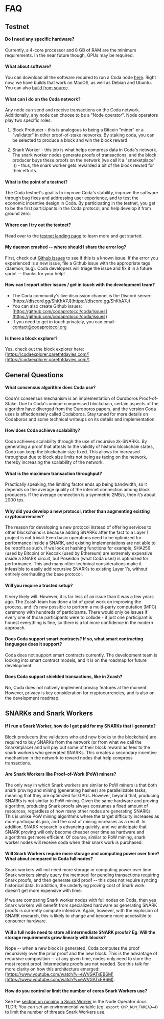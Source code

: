 
# FAQ

## Testnet

#### Do I need any specific hardware?

Currently, a 4-core processor and 8 GB of RAM are the minimum requirements.  In the near future though, GPUs may be required.

#### What about software?

You can download all the software required to run a Coda node [here](./getting-started/#installation). Right now, we have builds that work on MacOS, as well as Debian and Ubuntu. You can also [build from source](https://github.com/codaprotocol/coda).

#### What can I do on the Coda network?

Any node can send and receive transactions on the Coda network. Additionally, any node can choose to be a "Node operator". Node operators play two specific roles:

1) Block Producer - this is analogous to being a Bitcoin "miner" or a "validator" in other  proof-of-stake networks. By staking coda, you can be selected to produce a block and win the block reward

2) Snark Worker - this job is what helps compress data in Coda's network. The snark worker nodes generate proofs of transactions, and the block producer buys these proofs on the network (we call it a "snarketplace" :)) - thus, the snark worker gets rewarded a bit of the block reward for their efforts.

#### What is the point of a testnet?

The Coda testnet's goal is to improve Coda's stability, improve the software through bug fixes and addressing user experience, and to test the economic incentive design in Coda. By participating in the testnet, you get to be the first participants in the Coda protocol, and help develop it from ground zero.

#### Where can I try out the testnet?

Head over to the [testnet landing page](/testnet.html) to learn more and get started.

#### My  daemon crashed -- where should I share the error log?

First, check out [Github issues](https://github.com/codaprotocol/coda/issues) to see if this is a known issue. If the error you experienced is a new issue, file a Github issue with the appropriate tags (daemon, bug). Coda developers will triage the issue and fix it in a future sprint -- thanks for your help!

#### How can I report other issues / get in touch with the development team?

- The Coda community's live discussion channel is the Discord server: [https://discord.gg/ShKhA7J](https://discord.gg/ShKhA7J)
- You can also create Github issues: [https://github.com/codaprotocol/coda/issues](https://github.com/codaprotocol/coda/issues)
- If you need to get in touch privately, you can email: contact@codaprotocol.org

#### Is there a block explorer?

Yes, check out the block explorer here: [https://codaexplorer.garethtdavies.com/](https://codaexplorer.garethtdavies.com/).

## General Questions

#### What consensus algorithm does Coda use?

Coda's consensus mechanism is an implementation of Ouroboros Proof-of-Stake. Due to Coda's unique compressed blockchain, certain aspects of the algorithm have diverged from the Ouroboros papers, and the version Coda uses is affectionately called Codaboros. Stay tuned for more details on Codaboros and some technical writeups on its details and implementation.

#### How does Coda achieve scalability?

Coda achieves scalability through the use of recursive zk-SNARKs. By generating a proof that attests to the validity of historic blockchain states, Coda can keep the blockchain size fixed. This allows for increased throughput due to block size limits not being as taxing on the network, thereby increasing the scalability of the network.

#### What is the maximum transaction throughput?

Practically speaking, the limiting factor ends up being bandwidth, so it depends on the average quality of the internet connection among block producers. If the average connection is a symmetric 2MB/s, then it’s about 2000 tps.

#### Why did you develop a new protocol, rather than augmenting existing cryptocurrencies?

The reason for developing a new protocol instead of offering services to other blockchains is because adding SNARKs after the fact to a Layer 1 project is not trivial. Even basic operations need to be optimized for performance inside a SNARK, and existing implementations are not able to be retrofit as such. If we look at hashing functions for example, SHA256 (used by Bitcoin) or Keccak (used by Ethereum) are extremely expensive inside a SNARK circuit, but Poseidon (what Coda uses) is optimized for performance. This and many other technical considerations make it infeasible to easily add recursive SNARKs to existing Layer 1’s, without entirely overhauling the base protocol.

#### Will you require a trusted setup?

It very likely will. However, it is far less of an issue than it was a few years ago. The Zcash team has done a lot of great work on improving the process, and it’s now possible to perform a multi-party computation (MPC) ceremony with hundreds of participants. There would only be issues if every one of those participants were to collude - if just one participant is honest everything is fine, so there is a lot more confidence in the modern approach.

#### Does Coda support smart contracts? If so, what smart contracting languages does it support?

Coda does not support smart contracts currently. The development team is looking into smart contract models, and it is on the roadmap for future development.

#### Does Coda support shielded transactions, like in Zcash?

No, Coda does not natively implement privacy features at the moment. However, privacy is key consideration for cryptocurrencies, and is also on the development roadmap.

## SNARKs and Snark Workers

#### If I run a Snark Worker, how do I get paid for my SNARKs that I generate?

Block producers (the validators who add new blocks to the blockchain) are required to buy SNARKs from the network (or from what we call the Snarketplace) and will pay out some of their block reward as fees to the snark workers who generated SNARKs. This creates a secondary incentive mechanism in the network to reward nodes that help compress transactions.

#### Are Snark Workers like Proof-of-Work (PoW) miners?

The only way in which Snark workers are similar to PoW miners is that both snark proving and mining (generating hashes) are parallelizable tasks, meaning that they are optimized for GPUs. However, beyond that, producing SNARKs is not similar to PoW mining. Given the same hardware and proving algorithm, producing Snark proofs always consumes a fixed amount of resources, regardless of how many other nodes are generating SNARKs. This is unlike PoW mining algorithms where the target difficulty increases as more participants join, and the cost of mining increases as a result. In addition, SNARK research is advancing quickly, and we anticipate that SNARK proving will only become cheaper over time as hardware and algorithms get more efficient. Of course, similar to PoW mining, snark worker nodes will receive coda when their snark work is purchased.

#### Will Snark Workers require more storage and computing power over time? What about compared to Coda full nodes?

Snark workers will not need more storage or computing power over time. Snark workers simply query the mempool for pending transactions requiring Snark proofs, and then generate said proof -- this does not require syncing historical data. In addition, the underlying proving cost of Snark work doesn’t get more expensive with time.

If we are comparing Snark worker nodes with full nodes on Coda, then yes Snark workers will benefit from specialized hardware as generating SNARK proofs is currently compute intensive. Again, however, with the explosion of SNARK research, this is likely to change and become more accessible to consumer hardware.

#### Will a full node need to store all intermediate SNARK proofs? Eg. Will the storage requirements grow linearly with blocks?

Nope -- when a new block is generated, Coda computes the proof recursively over the prior proof and the new block. This is the advantage of recursive composition -- at any given time, nodes only need to store the most recent proof. Intermediate proofs are not needed. See this talk for more clarity on how this architecture emerged: [https://www.youtube.com/watch?v=eWVGATxEB6M](https://www.youtube.com/watch?v=eWVGATxEB6M).

#### How do you control or limit the number of cores Snark Workers use?

See the [section on running a Snark Worker](../node-operator/#producing-snarks-in-the-coda-network) in the Node Operator docs. TLDR; You can set an environmental variable (eg. `export OMP_NUM_THREAD=4`) to limit the number of threads Snark Workers use.
